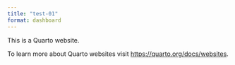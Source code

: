 ```yaml
---
title: "test-01"
format: dashboard
---
```


This is a Quarto website.

To learn more about Quarto websites visit <https://quarto.org/docs/websites>.
